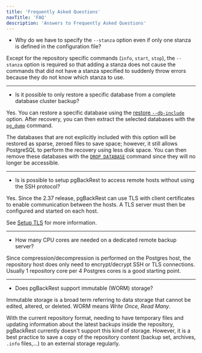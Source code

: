 ```yaml
---
title: 'Frequently Asked Questions'
navTitle: 'FAQ'
description: 'Answers to Frequently Asked Questions'
---
```


- Why do we have to specify the `--stanza` option even if only one stanza is defined in the configuration file?

Except for the repository specific commands (`info`, `start`, `stop`), the `--stanza` option is required so that adding a stanza does not cause the commands that did not have a stanza specified to suddenly throw errors because they do not know which stanza to use.

---

- Is it possible to only restore a specific database from a complete database cluster backup?

Yes. You can restore a specific database using the [restore `--db-include`](https://pgbackrest.org/command.html#command-restore/category-command/option-db-include) option. After recovery, you can then extract the selected databases with the [`pg_dump`](https://www.postgresql.org/docs/current/app-pgdump.html) command.

The databases that are not explicitly included with this option will be restored as sparse, zeroed files to save space; however, it still allows PostgreSQL to perform the recovery using less disk space. You can then remove these databases with the [`DROP DATABASE`](https://www.postgresql.org/docs/current/sql-dropdatabase.html) command since they will no longer be accessible.

---

- Is is possible to setup pgBackRest to access remote hosts without using the SSH protocol?

Yes. Since the 2.37 release, pgBackRest can use TLS with client certificates to enable communication between the hosts. A TLS server must then be configured and started on each host.

See [Setup TLS](https://pgbackrest.org/user-guide-rhel.html#repo-host/config) for more information.

---

- How many CPU cores are needed on a dedicated remote backup server?

Since compression/decompression is performed on the Postgres host, the repository host does only need to encrypt/decrypt SSH or TLS connections. Usually 1 repository core per 4 Postgres cores is a good starting point.

<!-- See https://github.com/pgbackrest/pgbackrest/issues/1618 for details. -->

---

- Does pgBackRest support immutable (WORM) storage?

Immutable storage is a broad term referring to data storage that cannot be edited, altered, or deleted. WORM means _Write Once, Read Many_.

With the current repository format, needing to have temporary files and updating information about the latest backups inside the repository, pgBackRest currently doesn't support this kind of storage.
However, it is a best practice to save a copy of the repository content (backup set, archives, `.info` files,...) to an external storage regularly.
